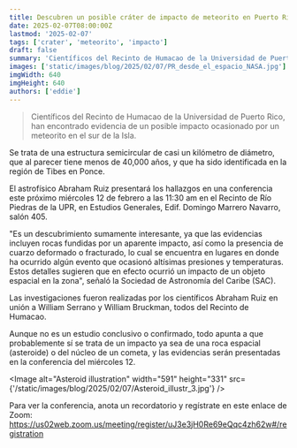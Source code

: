 ```yaml
---
title: Descubren un posible cráter de impacto de meteorito en Puerto Rico
date: 2025-02-07T08:00:00Z
lastmod: '2025-02-07'
tags: ['crater', 'meteorito', 'impacto']
draft: false
summary: 'Científicos del Recinto de Humacao de la Universidad de Puerto Rico, han encontrado evidencia de un posible impacto ocasionado por un meteorito en el sur de la Isla.'
images: ['static/images/blog/2025/02/07/PR_desde_el_espacio_NASA.jpg']
imgWidth: 640
imgHeight: 640
authors: ['eddie']
---
```


> Científicos del Recinto de Humacao de la Universidad de Puerto Rico, han encontrado evidencia de un posible impacto ocasionado por un meteorito en el sur de la Isla.

Se trata de una estructura semicircular de casi un kilómetro de diámetro, que al parecer tiene menos de 40,000 años, y que ha sido identificada en la región de Tibes en Ponce.

El astrofísico Abraham Ruiz presentará los hallazgos en una conferencia este próximo miércoles 12 de febrero a las 11:30 am en el Recinto de Río Piedras de la UPR, en
Estudios Generales, Edif. Domingo Marrero Navarro, salón 405.

"Es un descubrimiento sumamente interesante, ya que las evidencias incluyen rocas fundidas por un aparente impacto, así como la presencia de cuarzo deformado o fracturado,
lo cual se encuentra en lugares en donde ha ocurrido algún evento que ocasionó altísimas presiones y temperaturas. Estos detalles sugieren que en efecto ocurrió un impacto
de un objeto espacial en la zona", señaló la Sociedad de Astronomía del Caribe (SAC).

Las investigaciones fueron realizadas por los científicos Abraham Ruiz en unión a William Serrano y William Bruckman, todos del Recinto de Humacao.

Aunque no es un estudio conclusivo o confirmado, todo apunta a que probablemente sí se trata de un impacto ya sea de una roca espacial (asteroide) o del núcleo de un cometa,
y las evidencias serán presentadas en la conferencia del miércoles 12.

<Image
  alt="Asteroid illustration"
  width="591"
  height="331"
  src={'/static/images/blog/2025/02/07/Asteroid_illustr_3.jpg'}
/>

Para ver la conferencia, anota un recordatorio y regístrate en este enlace de Zoom: https://us02web.zoom.us/meeting/register/uJ3e3jH0Re69eQqc4zh62w#/registration
